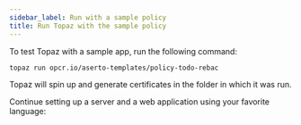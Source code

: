 ```yaml
---
sidebar_label: Run with a sample policy
title: Run Topaz with the sample policy
---
```



To test Topaz with a sample app, run the following command:

```bash
topaz run opcr.io/aserto-templates/policy-todo-rebac
```

Topaz will spin up and generate certificates in the folder in which it was run.

Continue setting up a server and a web application using your favorite language:

<LanguagesList />
